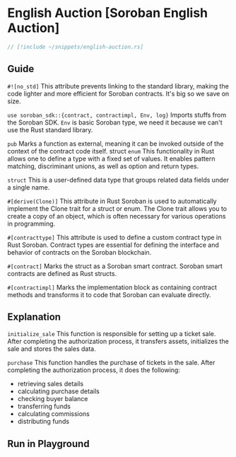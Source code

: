 
# English Auction [Soroban English Auction]

```rust
// [!include ~/snippets/english-auction.rs]
```

## Guide

`#![no_std]` This attribute prevents linking to the standard library, making the code lighter and more efficient for Soroban contracts. It's big so we save on size.

`use soroban_sdk::{contract, contractimpl, Env, log}` Imports stuffs from the Soroban SDK. `Env` is basic Soroban type, we need it because we can't use the Rust standard library.

`pub` Marks a function as external, meaning it can be invoked outside of the context of the contract code itself.
struct
`enum` This functionality in Rust allows one to define a type with a fixed set of values. It enables pattern matching, discriminant unions, as well as option and return types.

`struct` This is a user-defined data type that groups related data fields under a single name.

`#[derive(Clone)]` This attribute in Rust Soroban is used to automatically implement the Clone trait for a struct or enum. The Clone trait allows you to create a copy of an object, which is often necessary for various operations in programming.

`#[contracttype]` This attribute is used to define a custom contract type in Rust Soroban. Contract types are essential for defining the interface and behavior of contracts on the Soroban blockchain.

`#[contract]` Marks the struct as a Soroban smart contract. Soroban smart contracts are defined as Rust structs.

`#[contractimpl]` Marks the implementation block as containing contract methods and transforms it to code that Soroban can evaluate directly.

## Explanation

`initialize_sale` This function is responsible for setting up a ticket sale. After completing the authorization process, it transfers assets, initializes the sale and stores the sales data.

`purchase` This function handles the purchase of tickets in the sale. After completing the authorization process, it does the following:

-   retrieving sales details
-   calculating purchase details
-   checking buyer balance
-   transferring funds
-   calculating commissions
-   distributing funds

## Run in Playground

<Playground okashiID="aqwxficcmawzgczxlknmvgwcozja" />
